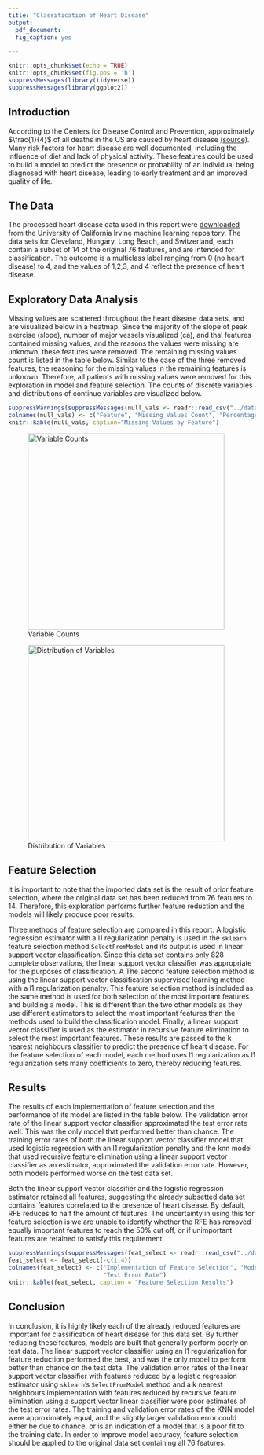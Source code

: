 ```yaml
---
title: "Classification of Heart Disease"
output: 
  pdf_document:
  fig_caption: yes

---
```


```r
knitr::opts_chunk$set(echo = TRUE)
knitr::opts_chunk$set(fig.pos = 'h')
suppressMessages(library(tidyverse))
suppressMessages(library(ggplot2))
```
## Introduction
According to the Centers for Disease Control and Prevention, approximately $\frac{1}{4}$ of all deaths in the US are caused by heart disease [(source)](https://www.cdc.gov/dhdsp/data_statistics/fact_sheets/fs_heart_disease.htm). Many risk factors for heart disease are well documented, including the influence of diet and lack of physical activity. These features could be used to build a model to predict the presence or probability of an individual being diagnosed with heart disease, leading to early treatment and an improved quality of life. 

## The Data
The processed heart disease data used in this report were [downloaded](http://archive.ics.uci.edu/ml/datasets/heart+Disease) from the University of California Irvine machine learning repository. The data sets for Cleveland, Hungary, Long Beach, and Switzerland, each contain a subset of 14 of the original 76 features, and are intended for classification. The outcome is a multiclass label ranging from 0 (no heart disease) to 4, and the values of 1,2,3, and 4 reflect the presence of heart disease. 

## Exploratory Data Analysis 
Missing values are scattered throughout the heart disease data sets, and are visualized below in a heatmap. Since the majority of the slope of peak exercise (slope), number of major vessels visualized (ca), and thal features contained missing values, and the reasons the values were missing are unknown, these features were removed. The remaining missing values count is listed in the table below. Similar to the case of the three removed features, the reasoning for the missing values in the remaining features is unknown. Therefore, all patients with missing values were removed for this exploration in model and feature selection. The counts of discrete variables and distributions of continue variables are visualized below. 

```r
suppressWarnings(suppressMessages(null_vals <- readr::read_csv("../data/clean_data/null_val_table.csv")))
colnames(null_vals) <- c("Feature", "Missing Values Count", "Percentage of Feature that is Missing Values")
knitr::kable(null_vals, caption="Missing Values by Feature")
```


![Variable Counts](discrete_eda.png){width=400px}

![Distribution of Variables](cont_eda.png){width=400px}

\pagebreak 

## Feature Selection
It is important to note that the imported data set is the result of prior feature selection, where the original data set has been reduced from 76 features to 14. Therefore, this exploration performs further feature reduction and the models will likely produce poor results. 

Three methods of feature selection are compared in this report. A logistic regression estimator with a l1 regularization penalty is used in the `sklearn` feature selection method `SelectFromModel` and its output is used in linear support vector classification. Since this data set contains only 828 complete observations, the linear support vector classifier was appropriate for the purposes of classification. A The second feature selection method is using the linear support vector classification supervised learning method with a l1 regularization penalty. This feature selection method is included as the same method is used for both selection of the most important features and building a model. This is different than the two other models as they use different estimators to select the most important features than the methods used to build the classification model. Finally, a linear support vector classifier is used as the estimator in recursive feature elimination to select the most important features. These results are passed to the k nearest neighbours classifier to predict the presence of heart disease. For the feature selection of each model, each method uses l1 regularization as l1 regularization sets many coefficients to zero, thereby reducing features. 

## Results
The results of each implementation of feature selection and the performance of its model are listed in the table below. The validation error rate of the linear support vector classifier approximated the test error rate well. This was the only model that performed better than chance. The training error rates of both the linear support vector classifier model that used logistic regression with an l1 regularization penalty and the knn model that used recursive feature elimination using a linear support vector classifier as an estimator, approximated the validation error rate. However, both models performed worse on the test data set. 

Both the linear support vector classifier and the logistic regression estimator retained all features, suggesting the already subsetted data set contains features correlated to the presence of heart disease. By default, RFE reduces to half the amount of features. The uncertainty in using this for feature selection is we are unable to identify whether the RFE has removed equally important features to reach the 50% cut off, or if unimportant features are retained to satisfy this requirement. 

```r
suppressWarnings(suppressMessages(feat_select <- readr::read_csv("../data/clean_data/results.csv")))
feat_select <- feat_select[-c(1,4)]
colnames(feat_select) <- c("Implementation of Feature Selection", "Model", "Training Error Rate", "Validation Error Rate",
                           "Test Error Rate")
knitr::kable(feat_select, caption = "Feature Selection Results") 
```

## Conclusion
In conclusion, it is highly likely each of the already reduced features are important for classification of heart disease for this data set. By further reducing these features, models are built that generally perform poorly on test data. The linear support vector classifier using an l1 regularization for feature reduction performed the best, and was the only model to perform better than chance on the test data. The validation error rates of the linear support vector classifier with features reduced by a logistic regression estimator using `sklearn`'s `SelectFromModel` method and a k nearest neighbours implementation with features reduced by recursive feature elimination using a support vector linear classifier were poor estimates of the test error rates. The training and validation error rates of the KNN model were approximately equal, and the slightly larger validation error could either be due to chance, or is an indication of a model that is a poor fit to the training data. In order to improve model accuracy, feature selection should be applied to the original data set containing all 76 features.


